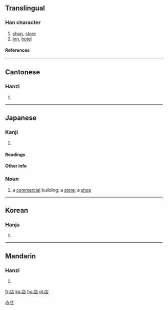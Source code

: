 {{see|坫}}

==Translingual==
===Han character===
{{Han char|rn=53|rad=广|as=05|sn=8|four=0026<sub>1</sub>|canj=戈卜口 (IYR)|ids=⿸[[广]][[占]]}}
# [[shop]], [[store]]
# [[inn]], [[hotel]]
====References====
{{Han ref|kx=0344.110|dkj=09267|dj=0654.010|hdz=20876.060|uh=5E97|ud=24215|bh=A9B1|bd=43441}}
----

==Cantonese==
===Hanzi===
{{yue-hanzi|jyut=|y=dim3}}
# {{defn|Cantonese}}
----
== Japanese ==
[[Category:1000_Japanese_basic_words|みせ]]


===Kanji===
{{ja-kanji|grade=2|rs=广05}}
# {{defn|Japanese}} 
====Readings====
{{ja-readings|on=[[てん]] (ten)|kun=[[みせ]] (mise), [[たな]] (tana)}}
====Other info====  

=== Noun ===
{{ja-noun|k|count=|hira=みせ|kata=|rom=mise|kanji=|kyu=|shin=|hidx=}}
# a [[commercial]] building; a [[store]]; a [[shop]]
----

==Korean==
===Hanja===
{{ko-hanja|hangeul=점|rv=jeom|mr=chŏm}}
# {{defn|Korean}}
----
==Mandarin==
===Hanzi===
{{cmn-hanzi|pin=[[diàn]] (dian4)|wg=tien<sup>4</sup>}}
# {{defn|Mandarin}}

[[fr:店]]
[[ko:店]]
[[hu:店]]
[[pl:店]]